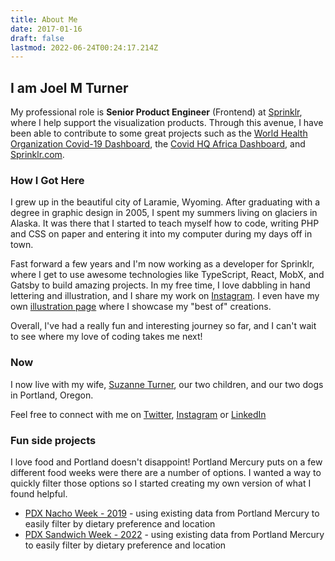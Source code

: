 ```yaml
---
title: About Me
date: 2017-01-16
draft: false
lastmod: 2022-06-24T00:24:17.214Z
---
```



<Meta title="About Joel M Turner" />

<Flex justify="center">
  <Avatar
    alt="Joel M Turner portrait"
    src="https://res.cloudinary.com/joelmturner/image/upload/v1532201643/joel-turner.jpg"
  />
</Flex>

## I am Joel M Turner

My professional role is **Senior Product Engineer** (Frontend) at [Sprinklr](https://sprinklr.com), where I help support the visualization products. Through this avenue, I have been able to contribute to some great projects such as the [World Health Organization Covid-19 Dashboard](https://covid19.who.int/), the [Covid HQ Africa Dashboard](https://tracker.covidhqafrica.com/), and [Sprinklr.com](https://sprinklr.com).

### How I Got Here

I grew up in the beautiful city of Laramie, Wyoming. After graduating with a degree in graphic design in 2005, I spent my summers living on glaciers in Alaska. It was there that I started to teach myself how to code, writing PHP and CSS on paper and entering it into my computer during my days off in town.

Fast forward a few years and I'm now working as a developer for Sprinklr, where I get to use awesome technologies like TypeScript, React, MobX, and Gatsby to build amazing projects. In my free time, I love dabbling in hand lettering and illustration, and I share my work on [Instagram](https://www.instagram.com/joelmturner/). I even have my own [illustration page](/illustration) where I showcase my "best of" creations.

Overall, I've had a really fun and interesting journey so far, and I can't wait to see where my love of coding takes me next!

### Now

I now live with my wife, [Suzanne Turner](https://inclinedcreative.com 'Suzanne Turner InclinedCreative'), our two children, and our two dogs in Portland, Oregon.

Feel free to connect with me on [Twitter](https://twitter.com/joelmturner), [Instagram](https://www.instagram.com/joelmturner/) or [LinkedIn](https://www.linkedin.com/in/joelmturner)

### Fun side projects

I love food and Portland doesn't disappoint! Portland Mercury puts on a few different food weeks were there are a number of options. I wanted a way to quickly filter those options so I started creating my own version of what I found helpful.

- [PDX Nacho Week - 2019](https://pdx-nacho-week.netlify.app) - using existing data from Portland Mercury to easily filter by dietary preference and location
- [PDX Sandwich Week - 2022](https://pdx-sandwich-week.netlify.app/) - using existing data from Portland Mercury to easily filter by dietary preference and location
